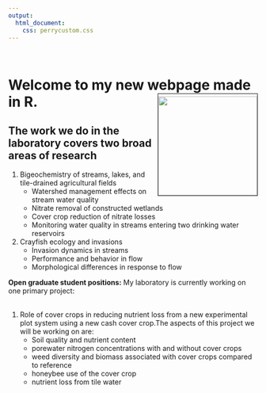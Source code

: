 ```yaml
---
output:
  html_document:
    css: perrycustom.css
---
```


<br>    

# <b>Welcome to my new webpage made in R.</b> <img align="right" img src="images/perry.jpg" height="200px" width="200px" border="1" style="PADDING-TOP: 5px" style="PADDING-LEFT: 5px"/>
     
## The work we do in the laboratory covers two broad areas of research

1. Bigeochemistry of streams, lakes, and tile-drained agricultural fields    
    - Watershed management effects on stream water quality    
    - Nitrate removal of constructed wetlands        
    - Cover crop reduction of nitrate losses    
    - Monitoring water quality in streams entering two drinking water reservoirs    
      
2. Crayfish ecology and invasions    
    - Invasion dynamics in streams
    - Performance and behavior in flow
    - Morphological differences in response to flow
    
 
**Open graduate student positions:**
My laboratory is currently working on one primary project:    
<br>

1.  Role of cover crops in reducing nutrient loss from a new experimental plot system using a new cash cover crop.The aspects of this project we will be working on are:             
      - Soil quality and nutrient content     
      - porewater nitrogen concentrations with and without cover crops     
      - weed diversity and biomass associated with cover crops compared to reference
      - honeybee use of the cover crop
      - nutrient loss from tile water 
      
       
       
       
<!-- Global Site Tag (gtag.js) - Google Analytics -->
<script async src="https://www.googletagmanager.com/gtag/js?id=UA-88373117-3"></script>
<script>
  window.dataLayer = window.dataLayer || [];
  function gtag(){dataLayer.push(arguments)};
  gtag('js', new Date());

  gtag('config', 'UA-88373117-3');
</script>


